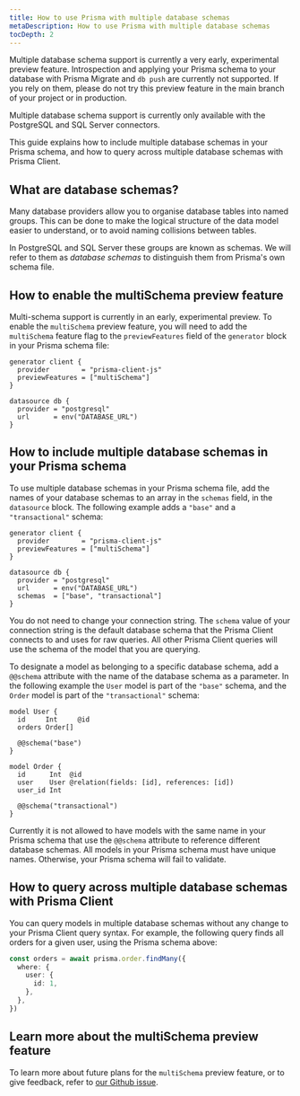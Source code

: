 ```yaml
---
title: How to use Prisma with multiple database schemas
metaDescription: How to use Prisma with multiple database schemas
tocDepth: 2
---
```


<TopBlock>

<Admonition type="warning">

Multiple database schema support is currently a very early, experimental preview feature. Introspection and applying your Prisma schema to your database with Prisma Migrate and `db push` are currently not supported. If you rely on them, please do not try this preview feature in the main branch of your project or in production.

</Admonition>

<Admonition type="warning">

Multiple database schema support is currently only available with the PostgreSQL and SQL Server connectors.

</Admonition>

This guide explains how to include multiple database schemas in your Prisma schema, and how to query across multiple database schemas with Prisma Client.

</TopBlock>

## What are database schemas?

Many database providers allow you to organise database tables into named groups. This can be done to make the logical structure of the data model easier to understand, or to avoid naming collisions between tables.

In PostgreSQL and SQL Server these groups are known as schemas. We will refer to them as _database schemas_ to distinguish them from Prisma's own schema file.

## How to enable the <inlinecode>multiSchema</inlinecode> preview feature

Multi-schema support is currently in an early, experimental preview. To enable the `multiSchema` preview feature, you will need to add the `multiSchema` feature flag to the `previewFeatures` field of the `generator` block in your Prisma schema file:

```prisma file=schema.prisma highlight=3;add
generator client {
  provider        = "prisma-client-js"
  previewFeatures = ["multiSchema"]
}

datasource db {
  provider = "postgresql"
  url      = env("DATABASE_URL")
}
```

## How to include multiple database schemas in your Prisma schema

To use multiple database schemas in your Prisma schema file, add the names of your database schemas to an array in the `schemas` field, in the `datasource` block. The following example adds a `"base"` and a `"transactional"` schema:

```prisma file=schema.prisma highlight=9;add
generator client {
  provider        = "prisma-client-js"
  previewFeatures = ["multiSchema"]
}

datasource db {
  provider = "postgresql"
  url      = env("DATABASE_URL")
  schemas  = ["base", "transactional"]
}
```

You do not need to change your connection string. The `schema` value of your connection string is the default database schema that the Prisma Client connects to and uses for raw queries. All other Prisma Client queries will use the schema of the model that you are querying.

To designate a model as belonging to a specific database schema, add a `@@schema` attribute with the name of the database schema as a parameter. In the following example the `User` model is part of the `"base"` schema, and the `Order` model is part of the `"transactional"` schema:

```prisma file=schema.prisma highlight=5,13;add
model User {
  id     Int     @id
  orders Order[]

  @@schema("base")
}

model Order {
  id      Int  @id
  user    User @relation(fields: [id], references: [id])
  user_id Int

  @@schema("transactional")
}
```

<Admonition type="warning">

Currently it is not allowed to have models with the same name in your Prisma schema that use the `@@schema` attribute to reference different database schemas. All models in your Prisma schema must have unique names. Otherwise, your Prisma schema will fail to validate.

</Admonition>

## How to query across multiple database schemas with Prisma Client

You can query models in multiple database schemas without any change to your Prisma Client query syntax. For example, the following query finds all orders for a given user, using the Prisma schema above:

```ts
const orders = await prisma.order.findMany({
  where: {
    user: {
      id: 1,
    },
  },
})
```

## Learn more about the <inlinecode>multiSchema</inlinecode> preview feature

To learn more about future plans for the `multiSchema` preview feature, or to give feedback, refer to [our Github issue](https://github.com/prisma/prisma/issues/1122).
